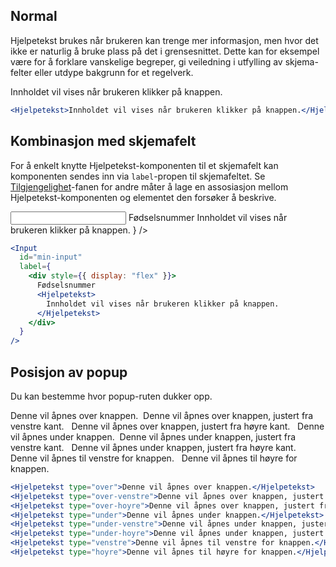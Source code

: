 
## Normal

Hjelpetekst brukes når brukeren kan trenge mer informasjon, men hvor det ikke er naturlig
å bruke plass på det i grensesnittet. Dette kan for eksempel være for å forklare vanskelige
begreper, gi veiledning i utfylling av skjema-felter eller utdype bakgrunn for et regelverk.

<Example>
  <Hjelpetekst>
    Innholdet vil vises når brukeren klikker på knappen.
  </Hjelpetekst>
</Example>

```jsx
<Hjelpetekst>Innholdet vil vises når brukeren klikker på knappen.</Hjelpetekst>
```

## Kombinasjon med skjemafelt

For å enkelt knytte Hjelpetekst-komponenten til et skjemafelt kan komponenten sendes inn
via `label`-propen til skjemafeltet. Se [Tilgjengelighet](/components/hjelpetekst/accessibility)-fanen for andre måter å lage en assosiasjon mellom Hjelpetekst-komponenten og elementet den forsøker å beskrive.

<Example>
  <Input
    id="min-input"
    label={
      <div style={{ display: "flex" }}>
        Fødselsnummer
        <Hjelpetekst style={{ marginLeft: "0.5rem" }}>
          Innholdet vil vises når brukeren klikker på knappen.
        </Hjelpetekst>
      </div>
    }
  />
</Example>

```jsx
<Input
  id="min-input"
  label={
    <div style={{ display: "flex" }}>
      Fødselsnummer
      <Hjelpetekst>
        Innholdet vil vises når brukeren klikker på knappen.
      </Hjelpetekst>
    </div>
  }
/>
```

## Posisjon av popup

Du kan bestemme hvor popup-ruten dukker opp.

<Example>
  <Hjelpetekst type="over">Denne vil åpnes over knappen.</Hjelpetekst>&nbsp;
  <Hjelpetekst type="over-venstre">
    Denne vil åpnes over knappen, justert fra venstre kant.
  </Hjelpetekst>&nbsp;
  <Hjelpetekst type="over-hoyre">
    Denne vil åpnes over knappen, justert fra høyre kant.
  </Hjelpetekst>
  &nbsp;
  <Hjelpetekst type="under">Denne vil åpnes under knappen.</Hjelpetekst>&nbsp;
  <Hjelpetekst type="under-venstre">
    Denne vil åpnes under knappen, justert fra venstre kant.
  </Hjelpetekst>
  &nbsp;
  <Hjelpetekst type="under-hoyre">
    Denne vil åpnes under knappen, justert fra høyre kant.
  </Hjelpetekst>&nbsp;
  <Hjelpetekst type="venstre">
    Denne vil åpnes til venstre for knappen.
  </Hjelpetekst>
  &nbsp;
  <Hjelpetekst type="hoyre">Denne vil åpnes til høyre for knappen.</Hjelpetekst>
</Example>

```jsx
<Hjelpetekst type="over">Denne vil åpnes over knappen.</Hjelpetekst>
<Hjelpetekst type="over-venstre">Denne vil åpnes over knappen, justert fra venstre kant.</Hjelpetekst>
<Hjelpetekst type="over-hoyre">Denne vil åpnes over knappen, justert fra høyre kant.</Hjelpetekst>
<Hjelpetekst type="under">Denne vil åpnes under knappen.</Hjelpetekst>
<Hjelpetekst type="under-venstre">Denne vil åpnes under knappen, justert fra venstre kant.</Hjelpetekst>
<Hjelpetekst type="under-hoyre">Denne vil åpnes under knappen, justert fra høyre kant.</Hjelpetekst>
<Hjelpetekst type="venstre">Denne vil åpnes til venstre for knappen.</Hjelpetekst>
<Hjelpetekst type="hoyre">Denne vil åpnes til høyre for knappen.</Hjelpetekst>
```
